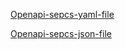 
[Openapi-sepcs-yaml-file](/openapi/version-0.0-li.yaml)

[Openapi-sepcs-json-file](/openapi/version-0.0-li.json)

<SwaggerUI url="../openapi/version-0.0-li.json" />
